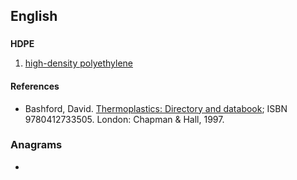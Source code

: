 ==English==

==={{initialism}}===
'''HDPE'''

# {{organic compound}} [[w:High density polyethylene|high-density polyethylene]]

====References====
* Bashford, David.  [http://books.google.com/books?id=ycLq-EYaE0QC&dq=a.+schulman&source=gbs_navlinks_s Thermoplastics: Directory and databook]; ISBN 9780412733505. London: Chapman & Hall, 1997.

===Anagrams===
* {{alphagram|[[DEHP#English|DEHP]]}}